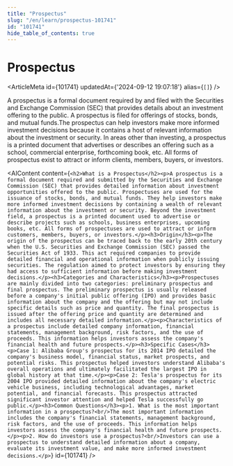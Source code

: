 ```yaml
---
title: "Prospectus"
slug: "/en/learn/prospectus-101741"
id: "101741"
hide_table_of_contents: true
---
```



# Prospectus

<ArticleMeta id={101741} updatedAt={'2024-09-12 19:07:18'} alias={`[]`} />
<div className='border-solid border-b border-t-0 my-4 border-[var(--ifm-color-gray-300)]' />

A prospectus is a formal document required by and filed with the Securities and Exchange Commission (SEC) that provides details about an investment offering to the public. A prospectus is filed for offerings of stocks, bonds, and mutual funds.The prospectus can help investors make more informed investment decisions because it contains a host of relevant information about the investment or security. In areas other than investing, a prospectus is a printed document that advertises or describes an offering such as a school, commercial enterprise, forthcoming book, etc. All forms of prospectus exist to attract or inform clients, members, buyers, or investors.

<AIContent content={`<h2>What is a Prospectus</h2><p>A prospectus is a formal document required and submitted by the Securities and Exchange Commission (SEC) that provides detailed information about investment opportunities offered to the public. Prospectuses are used for the issuance of stocks, bonds, and mutual funds. They help investors make more informed investment decisions by containing a wealth of relevant information about the investment or security. Beyond the investment field, a prospectus is a printed document used to advertise or describe projects such as schools, business enterprises, upcoming books, etc. All forms of prospectuses are used to attract or inform customers, members, buyers, or investors.</p><h3>Origin</h3><p>The origin of the prospectus can be traced back to the early 20th century when the U.S. Securities and Exchange Commission (SEC) passed the Securities Act of 1933. This act required companies to provide detailed financial and operational information when publicly issuing securities. The regulation aimed to protect investors by ensuring they had access to sufficient information before making investment decisions.</p><h3>Categories and Characteristics</h3><p>Prospectuses are mainly divided into two categories: preliminary prospectus and final prospectus. The preliminary prospectus is usually released before a company's initial public offering (IPO) and provides basic information about the company and the offering but may not include specific details such as price and quantity. The final prospectus is issued after the offering price and quantity are determined and includes all necessary detailed information.</p><p>Characteristics of a prospectus include detailed company information, financial statements, management background, risk factors, and the use of proceeds. This information helps investors assess the company's financial health and future prospects.</p><h3>Specific Cases</h3><p>Case 1: Alibaba Group's prospectus for its 2014 IPO detailed the company's business model, financial status, market prospects, and potential risks. This prospectus helped investors understand Alibaba's overall operations and ultimately facilitated the largest IPO in global history at that time.</p><p>Case 2: Tesla's prospectus for its 2004 IPO provided detailed information about the company's electric vehicle business, including technological advantages, market potential, and financial forecasts. This prospectus attracted significant investor attention and helped Tesla successfully go public.</p><h3>Common Questions</h3><p>1. What is the most important information in a prospectus?<br/>The most important information includes the company's financial statements, management background, risk factors, and the use of proceeds. This information helps investors assess the company's financial health and future prospects.</p><p>2. How do investors use a prospectus?<br/>Investors can use a prospectus to understand detailed information about a company, evaluate its investment value, and make more informed investment decisions.</p>`} id={101741} />

